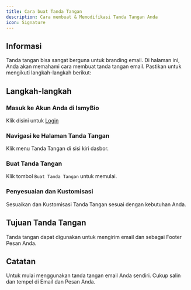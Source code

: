 ```yaml
---
title: Cara buat Tanda Tangan
description: Cara membuat & Memodifikasi Tanda Tangan Anda
icon: Signature
---
```



## Informasi

Tanda tangan bisa sangat berguna untuk branding email. Di halaman ini, Anda akan memahami cara membuat tanda tangan email. Pastikan untuk mengikuti langkah-langkah berikut:

## Langkah-langkah

<Steps>
<Step>

### Masuk ke Akun Anda di IsmyBio

Klik disini untuk [Login](https://ismy.bio/login)

</Step>
<Step>

### Navigasi ke Halaman Tanda Tangan

Klik menu Tanda Tangan di sisi kiri dasbor.

</Step>
<Step>

### Buat Tanda Tangan

Klik tombol `Buat Tanda Tangan` untuk memulai.

</Step>
<Step>

### Penyesuaian dan Kustomisasi

Sesuaikan dan Kustomisasi Tanda Tangan sesuai dengan kebutuhan Anda.

</Step>
</Steps>

## Tujuan Tanda Tangan

Tanda tangan dapat digunakan untuk mengirim email dan sebagai Footer Pesan Anda.

## Catatan

<Callout type="info">

Untuk mulai menggunakan tanda tangan email Anda sendiri. Cukup salin dan tempel di Email dan Pesan Anda.

</Callout>